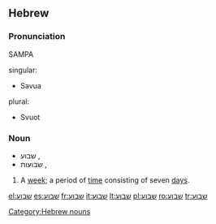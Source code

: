 {{rfc|nonstandard format}}
==Hebrew==

===Pronunciation===
SAMPA
;singular:
* Savua
;plural:
* Svuot

===Noun===
* שבוע {{s}}, {{m}}
* שבועות {{p}}, {{m}}

# A [[week]]; a period of [[time]] consisting of seven [[day]]s.

[[Category:Hebrew nouns]]

[[el:שבוע]]
[[es:שבוע]]
[[fr:שבוע]]
[[it:שבוע]]
[[lt:שבוע]]
[[pl:שבוע]]
[[ro:שבוע]]
[[tr:שבוע]]